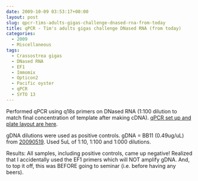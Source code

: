 ```yaml
---
date: 2009-10-09 03:53:17+00:00
layout: post
slug: qpcr-tims-adults-gigas-challenge-dnased-rna-from-today
title: qPCR - Tim's adults gigas challenge DNased RNA (from today)
categories:
  - 2009
  - Miscellaneous
tags:
  - Crassostrea gigas
  - DNased RNA
  - EF1
  - Immomix
  - Opticon2
  - Pacific oyster
  - qPCR
  - SYTO 13
---
```


Performed qPCR using q18s primers on DNased RNA (1:100 dilution to match final concentration of template after making cDNA). [qPCR set up and plate layout are here](https://eagle.fish.washington.edu/Arabidopsis/Notebook%20Workup%20Files/20091008-01.jpg).

gDNA dilutions were used as positive controls. gDNA = BB11 (0.49ug/uL) from [20090519](/Sam%27s+Working+Notebook+Jan-May+2009#sjw20090519). Used 5uL of 1:10, 1:100 and 1:000 dilutions.

Results: All samples, including positive controls, came up negative! Realized that I accidentally used the EF1 primers which will NOT amplify gDNA. And, to top it off, this was BEFORE going to seminar (i.e. before having any beers).
